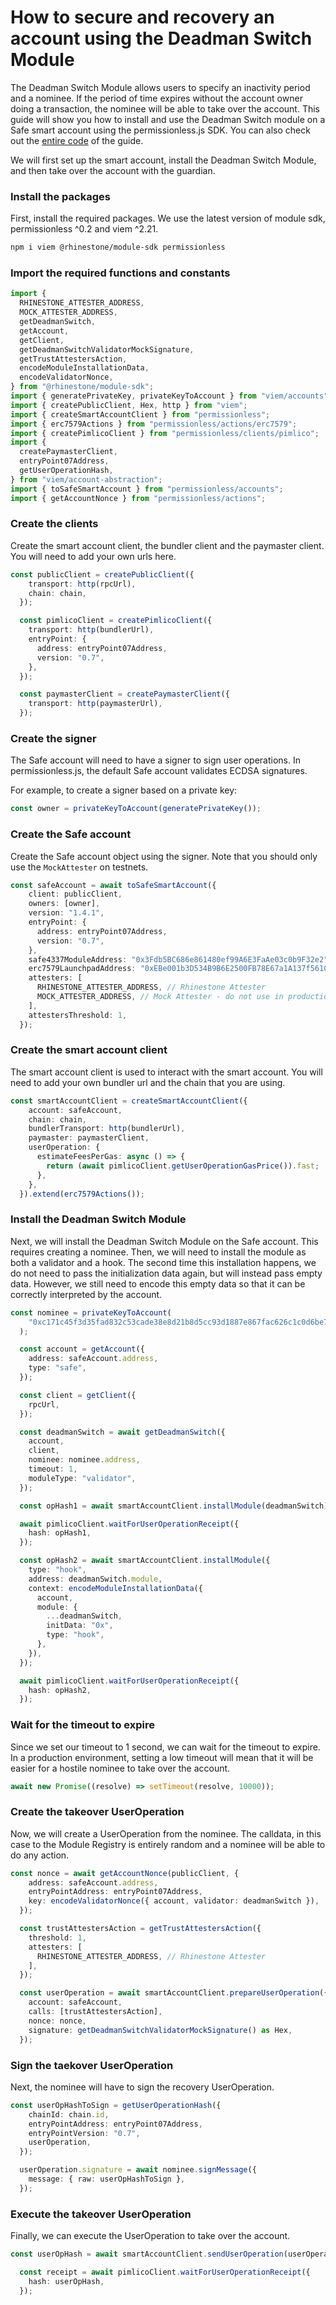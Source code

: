 
# How to secure and recovery an account using the Deadman Switch Module 

The Deadman Switch Module allows users to specify an inactivity period and a nominee. If the period of time expires without the account owner doing a transaction, the nominee will be able to take over the account. This guide will show you how to install and use the Deadman Switch module on a Safe smart account using the permissionless.js SDK. You can also check out the [entire code](https://github.com/rhinestonewtf/module-sdk-tutorials/blob/main/src/deadman-switch/permissionless-safe.ts) of the guide.

We will first set up the smart account, install the Deadman Switch Module, and then take over the account with the guardian. 

<Steps>

### Install the packages

First, install the required packages. We use the latest version of module sdk, permissionless ^0.2 and viem ^2.21.

```sh npm2yarn
npm i viem @rhinestone/module-sdk permissionless
```

### Import the required functions and constants 

```typescript copy
import {
  RHINESTONE_ATTESTER_ADDRESS,
  MOCK_ATTESTER_ADDRESS,
  getDeadmanSwitch,
  getAccount,
  getClient,
  getDeadmanSwitchValidatorMockSignature,
  getTrustAttestersAction,
  encodeModuleInstallationData,
  encodeValidatorNonce,
} from "@rhinestone/module-sdk";
import { generatePrivateKey, privateKeyToAccount } from "viem/accounts";
import { createPublicClient, Hex, http } from "viem";
import { createSmartAccountClient } from "permissionless";
import { erc7579Actions } from "permissionless/actions/erc7579";
import { createPimlicoClient } from "permissionless/clients/pimlico";
import {
  createPaymasterClient,
  entryPoint07Address,
  getUserOperationHash,
} from "viem/account-abstraction";
import { toSafeSmartAccount } from "permissionless/accounts";
import { getAccountNonce } from "permissionless/actions";
```

### Create the clients

Create the smart account client, the bundler client and the paymaster client. You will need to add your own urls here.

```typescript copy
const publicClient = createPublicClient({
    transport: http(rpcUrl),
    chain: chain,
  });

  const pimlicoClient = createPimlicoClient({
    transport: http(bundlerUrl),
    entryPoint: {
      address: entryPoint07Address,
      version: "0.7",
    },
  });

  const paymasterClient = createPaymasterClient({
    transport: http(paymasterUrl),
  });
```

### Create the signer

The Safe account will need to have a signer to sign user operations. In permissionless.js, the default Safe account validates ECDSA signatures.

For example, to create a signer based on a private key:

```typescript copy
const owner = privateKeyToAccount(generatePrivateKey());
```

### Create the Safe account

Create the Safe account object using the signer. Note that you should only use the `MockAttester` on testnets. 

```typescript copy
const safeAccount = await toSafeSmartAccount({
    client: publicClient,
    owners: [owner],
    version: "1.4.1",
    entryPoint: {
      address: entryPoint07Address,
      version: "0.7",
    },
    safe4337ModuleAddress: "0x3Fdb5BC686e861480ef99A6E3FaAe03c0b9F32e2", // These are not meant to be used in production as of now.
    erc7579LaunchpadAddress: "0xEBe001b3D534B9B6E2500FB78E67a1A137f561CE",
    attesters: [
      RHINESTONE_ATTESTER_ADDRESS, // Rhinestone Attester
      MOCK_ATTESTER_ADDRESS, // Mock Attester - do not use in production
    ],
    attestersThreshold: 1,
  });
```

### Create the smart account client

The smart account client is used to interact with the smart account. You will need to add your own bundler url and the chain that you are using. 

```typescript copy
const smartAccountClient = createSmartAccountClient({
    account: safeAccount,
    chain: chain,
    bundlerTransport: http(bundlerUrl),
    paymaster: paymasterClient,
    userOperation: {
      estimateFeesPerGas: async () => {
        return (await pimlicoClient.getUserOperationGasPrice()).fast;
      },
    },
  }).extend(erc7579Actions());
```


### Install the Deadman Switch Module

Next, we will install the Deadman Switch Module on the Safe account. This requires creating a nominee. Then, we will need to install the module as both a validator and a hook. The second time this installation happens, we do not need to pass the initialization data again, but will instead pass empty data. However, we still need to encode this empty data so that it can be correctly interpreted by the account.

```typescript copy
const nominee = privateKeyToAccount(
    "0xc171c45f3d35fad832c53cade38e8d21b8d5cc93d1887e867fac626c1c0d6be7",
  );

  const account = getAccount({
    address: safeAccount.address,
    type: "safe",
  });

  const client = getClient({
    rpcUrl,
  });

  const deadmanSwitch = await getDeadmanSwitch({
    account,
    client,
    nominee: nominee.address,
    timeout: 1,
    moduleType: "validator",
  });

  const opHash1 = await smartAccountClient.installModule(deadmanSwitch);

  await pimlicoClient.waitForUserOperationReceipt({
    hash: opHash1,
  });

  const opHash2 = await smartAccountClient.installModule({
    type: "hook",
    address: deadmanSwitch.module,
    context: encodeModuleInstallationData({
      account,
      module: {
        ...deadmanSwitch,
        initData: "0x",
        type: "hook",
      },
    }),
  });

  await pimlicoClient.waitForUserOperationReceipt({
    hash: opHash2,
  });
```

### Wait for the timeout to expire

Since we set our timeout to 1 second, we can wait for the timeout to expire. In a production environment, setting a low timeout will mean that it will be easier for a hostile nominee to take over the account.

```typescript copy
await new Promise((resolve) => setTimeout(resolve, 10000));
```

### Create the takeover UserOperation

Now, we will create a UserOperation from the nominee. The calldata, in this case to the Module Registry is entirely random and a nominee will be able to do any action.

```typescript copy
const nonce = await getAccountNonce(publicClient, {
    address: safeAccount.address,
    entryPointAddress: entryPoint07Address,
    key: encodeValidatorNonce({ account, validator: deadmanSwitch }),
  });

  const trustAttestersAction = getTrustAttestersAction({
    threshold: 1,
    attesters: [
      RHINESTONE_ATTESTER_ADDRESS, // Rhinestone Attester
    ],
  });

  const userOperation = await smartAccountClient.prepareUserOperation({
    account: safeAccount,
    calls: [trustAttestersAction],
    nonce: nonce,
    signature: getDeadmanSwitchValidatorMockSignature() as Hex,
  });
```

### Sign the taekover UserOperation

Next, the nominee will have to sign the recovery UserOperation.

```typescript copy
const userOpHashToSign = getUserOperationHash({
    chainId: chain.id,
    entryPointAddress: entryPoint07Address,
    entryPointVersion: "0.7",
    userOperation,
  });

  userOperation.signature = await nominee.signMessage({
    message: { raw: userOpHashToSign },
  });
```

### Execute the takeover UserOperation

Finally, we can execute the UserOperation to take over the account.

```typescript copy
const userOpHash = await smartAccountClient.sendUserOperation(userOperation);

  const receipt = await pimlicoClient.waitForUserOperationReceipt({
    hash: userOpHash,
  });
```

</Steps>
